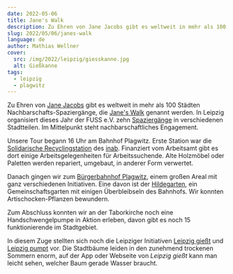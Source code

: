 ```yaml
---
date: 2022-05-06
title: Jane's Walk
description: Zu Ehren von Jane Jacobs gibt es weltweit in mehr als 100 Städten Nachbarschafts-Spaziergänge, die Jane's Walk genannt werden. In Leipzig organisiert dieses Jahr der FUSS e.V. zehn Spaziergänge in verschiedenen Stadtteilen. Im Mittelpunkt steht nachbarschaftliches Engagement.
slug: 2022/05/06/janes-walk
language: de
author: Mathias Wellner
cover:
  src: /img/2022/leipzig/giesskanne.jpg
  alt: Gießkanne
tags:
  - leipzig
  - plagwitz
---
```



Zu Ehren von [Jane Jacobs](https://de.wikipedia.org/wiki/Jane_Jacobs) gibt es weltweit in mehr als 100 Städten Nachbarschafts-Spaziergänge, die [Jane's Walk](https://en.wikipedia.org/wiki/Jane%27s_Walk) genannt werden. In Leipzig organisiert dieses Jahr der FUSS e.V. zehn [Spaziergänge](http://www.leipzig-zu-fuss.de/40-frontpage/frontpage/88-jane-s-walk-in-leipzig-2022.html) in verschiedenen Stadtteilen. Im Mittelpunkt steht nachbarschaftliches Engagement.

<ResponsiveImage
  src="/img/2022/leipzig/inab.jpg"
  alt="inab Leipzig"
  aspectRatio="4:3"
/>

Unsere Tour begann 16 Uhr am Bahnhof Plagwitz. Erste Station war die [Solidarische Recyclingstation](https://www.inab-jugend.de/leipzig/inab-leipzig-solidarische-recyclingstation/) des [inab](https://www.inab-jugend.de/leipzig/inab-leipzig-solidarische-recyclingstation/). Finanziert vom Arbeitsamt gibt es dort einige Arbeitsgelegenheiten für Arbeitssuchende. Alte Holzmöbel oder Paletten werden repariert, umgebaut, in anderer Form verwertet.

<ResponsiveImage
  src="/img/2022/leipzig/hildegarten.jpg"
  alt="Hildegarten"
  aspectRatio="4:3"
/>

Danach gingen wir zum [Bürgerbahnhof Plagwitz](https://buergerbahnhof-plagwitz.de/), einem großen Areal mit ganz verschiedenen Initiativen. Eine davon ist der [Hildegarten](https://buergerbahnhof-plagwitz.de/hildegarten), ein Gemeinschaftsgarten mit einigen Überbleibseln des Bahnhofs. Wir konnten Artischocken-Pflanzen bewundern.

<ResponsiveImage
  src="/img/2022/leipzig/taborkirche.jpg"
  alt="Taborkirche"
  aspectRatio="4:3"
/>

Zum Abschluss konnten wir an der Taborkirche noch eine Handschwengelpumpe in Aktion erleben, davon gibt es noch 15 funktionierende im Stadtgebiet.

<ResponsiveImage
  src="/img/2022/leipzig/giesskanne.jpg"
  alt="Gießkanne"
  aspectRatio="4:3"
/>

In diesem Zuge stellten sich noch die Leipziger Initiativen [Leipzig gießt](https://giessdeinviertel.codeforleipzig.de/) und [Leipzig pumpt](https://stiftung-ecken-wecken.de/content/leipzig-pumpt-handschwengelpumpen-wiederbeleben) vor. Die Stadtbäume leiden in den zunehmend trockenen Sommern enorm, auf der App oder Webseite von _Leipzig gießt_ kann man leicht sehen, welcher Baum gerade Wasser braucht.
